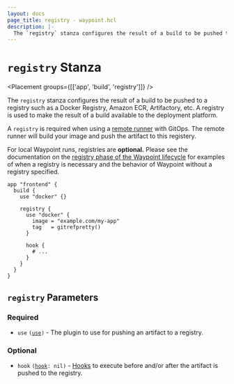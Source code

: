 ```yaml
---
layout: docs
page_title: registry - waypoint.hcl
description: |-
  The `registry` stanza configures the result of a build to be pushed to a registry such as a Docker Registry, Artifactory, etc. A registry is used to make the result of a build available to the deployment platform.
---
```


# `registry` Stanza

<Placement groups={[['app', 'build', 'registry']]} />

The `registry` stanza configures the result of a build to be pushed
to a registry such as a Docker Registry, Amazon ECR, Artifactory, etc. A registry
is used to make the result of a build available to the deployment platform.

A `registry` is required when using a [remote runner](docs/runner#remote-runner)
with GitOps. The remote runner will build your image and push the artifact to
this registery.

For local Waypoint runs, registries are **optional.** Please see the documentation on the
[registry phase of the Waypoint lifecycle](/docs/lifecycle/build#registry)
for examples of when a registry is necessary and the behavior of Waypoint
without a registry specified.

```hcl
app "frontend" {
  build {
    use "docker" {}

    registry {
      use "docker" {
        image = "example.com/my-app"
        tag   = gitrefpretty()
      }

      hook {
        # ...
      }
    }
  }
}
```

## `registry` Parameters

### Required

- `use` <code>([use][use])</code> - The plugin to use for pushing an artifact
  to a registry.

### Optional

- `hook` <code>([hook][hook]: nil)</code> - [Hooks](/docs/lifecycle/hooks)
  to execute before and/or after the artifact is pushed to the registry.

[hook]: /docs/waypoint-hcl/hook 'Hook Stanza'
[use]: /docs/waypoint-hcl/use 'Use Stanza'
